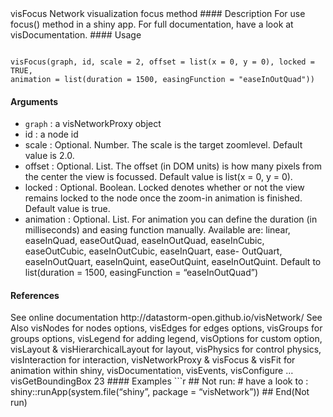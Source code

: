 visFocus Network visualization focus method
#### Description
For use focus() method in a shiny app. For full documentation, have a look at visDocumentation.
#### Usage
<pre><code>
visFocus(graph, id, scale = 2, offset = list(x = 0, y = 0), locked = TRUE,
animation = list(duration = 1500, easingFunction = "easeInOutQuad"))
</code></pre>
#### Arguments
* ``graph`` : a visNetworkProxy object
* id : a node id
* scale : Optional. Number. The scale is the target zoomlevel. Default value is 2.0.
* offset : Optional. List. The offset (in DOM units) is how many pixels from the center
the view is focussed. Default value is list(x = 0, y = 0).
* locked : Optional. Boolean. Locked denotes whether or not the view remains locked to
the node once the zoom-in animation is finished. Default value is true.
* animation : Optional. List. For animation you can define the duration (in milliseconds) and easing function manually. Available are: linear, easeInQuad, easeOutQuad, easeInOutQuad,
easeInCubic, easeOutCubic, easeInOutCubic, easeInQuart, ease-
OutQuart, easeInOutQuart, easeInQuint, easeOutQuint, easeInOutQuint. Default
to list(duration = 1500, easingFunction = "easeInOutQuad")

#### References
See online documentation http://datastorm-open.github.io/visNetwork/
See Also
visNodes for nodes options, visEdges for edges options, visGroups for groups options, visLegend
for adding legend, visOptions for custom option, visLayout & visHierarchicalLayout for layout,
visPhysics for control physics, visInteraction for interaction, visNetworkProxy & visFocus & visFit
for animation within shiny, visDocumentation, visEvents, visConfigure ...
visGetBoundingBox 23
#### Examples
```r
## Not run:
# have a look to :
shiny::runApp(system.file("shiny", package = "visNetwork"))
## End(Not run)
